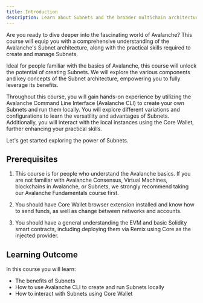 ```yaml
---
title: Introduction
description: Learn about Subnets and the broader multichain architecture.
---
```


Are you ready to dive deeper into the fascinating world of Avalanche? This course will equip you with a comprehensive understanding of the Avalanche's Subnet architecture, along with the practical skills required to create and manage Subnets.

Ideal for people familiar with the basics of Avalanche, this course will unlock the potential of creating Subnets. We will explore the various components and key concepts of the Subnet architecture, empowering you to fully leverage its benefits.

Throughout this course, you will gain hands-on experience by utilizing the Avalanche Command Line Interface (Avalanche CLI) to create your own Subnets and run them locally. You will explore different variations and configurations to learn the versatility and advantages of Subnets. Additionally, you will interact with the local instances using the Core Wallet, further enhancing your practical skills.

Let's get started exploring the power of Subnets.

## Prerequisites

1. This course is for people who understand the Avalanche basics. If you are not familiar with Avalanche Consensus, Virtual Machines, blockchains in Avalanche, or Subnets, we strongly recommend taking our Avalanche Fundamentals course first.

2. You should have Core Wallet browser extension installed and know how to send funds, as well as change between networks and accounts.

3. You should have a general understanding the EVM and basic Solidity smart contracts, including deploying them via Remix using Core as the injected provider.

## Learning Outcome

In this course you will learn:

- The benefits of Subnets
- How to use Avalanche CLI to create and run Subnets locally
- How to interact with Subnets using Core Wallet

